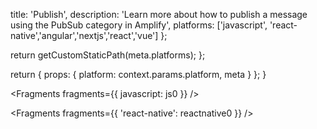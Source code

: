 
  title: 'Publish',
  description:
    'Learn more about how to publish a message using the PubSub category in Amplify',
  platforms: ['javascript', 'react-native','angular','nextjs','react','vue'] 
};

  return getCustomStaticPath(meta.platforms);
};

  return {
    props: {
      platform: context.params.platform,
      meta
    }
  };
}


<Fragments fragments={{ javascript: js0 }} />


<Fragments fragments={{ 'react-native': reactnative0 }} />
